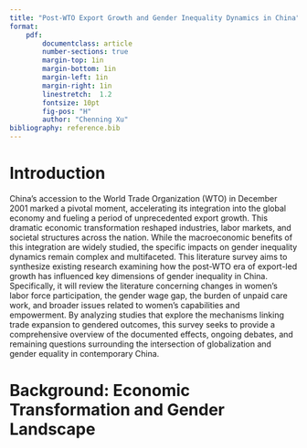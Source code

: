 ```yaml
---
title: "Post-WTO Export Growth and Gender Inequality Dynamics in China"
format: 
    pdf:
        documentclass: article 
        number-sections: true
        margin-top: 1in
        margin-bottom: 1in
        margin-left: 1in
        margin-right: 1in
        linestretch:  1.2
        fontsize: 10pt
        fig-pos: "H"
        author: "Chenning Xu"
bibliography: reference.bib
---
```


# Introduction
China's accession to the World Trade Organization (WTO) in December 2001 marked a pivotal moment, accelerating its integration into the global economy and fueling a period of unprecedented export growth. This dramatic economic transformation reshaped industries, labor markets, and societal structures across the nation. While the macroeconomic benefits of this integration are widely studied, the specific impacts on gender inequality dynamics remain complex and multifaceted. This literature survey aims to synthesize existing research examining how the post-WTO era of export-led growth has influenced key dimensions of gender inequality in China. Specifically, it will review the literature concerning changes in women's labor force participation, the gender wage gap, the burden of unpaid care work, and broader issues related to women's capabilities and empowerment. By analyzing studies that explore the mechanisms linking trade expansion to gendered outcomes, this survey seeks to provide a comprehensive overview of the documented effects, ongoing debates, and remaining questions surrounding the intersection of globalization and gender equality in contemporary China.

# Background: Economic Transformation and Gender Landscape









# 